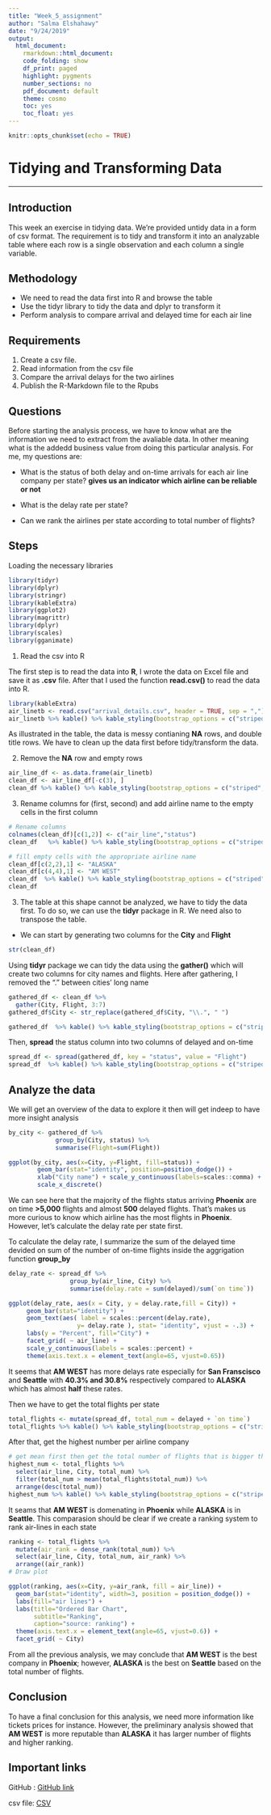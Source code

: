 ```yaml
---
title: "Week_5_assignment"
author: "Salma Elshahawy"
date: "9/24/2019"
output:
  html_document:
    rmarkdown::html_document:
    code_folding: show
    df_print: paged
    highlight: pygments
    number_sections: no
    pdf_document: default
    theme: cosmo
    toc: yes
    toc_float: yes
---
```


```r
knitr::opts_chunk$set(echo = TRUE)
```
# Tidying and Transforming Data 
________________________________

## Introduction 

This week an exercise in tidying data. We’re provided untidy data in a form of csv format. The requirement is to tidy and transform it into an analyzable table where each row is a single observation and each column a single variable.

## Methodology

+ We need to read the data first into R and browse the table
+ Use the tidyr library to tidy the data and dplyr to transform it
+ Perform analysis to compare arrival and delayed time for each air line

## Requirements 

1. Create a csv file. 
2. Read information from the csv file
3. Compare the arrival delays for the two airlines
4. Publish the R-Markdown file to the Rpubs

## Questions

Before starting the analysis process, we have to know what are the information we need to extract from the avaliable data. In other meaning what is the addedd business value from doing this particular analysis. For me, my questions are: 

+ What is the status of both delay and on-time arrivals for each air line company per state?
  **gives us an indicator which airline can be reliable or not**
  
+ What is the delay rate per state? 

+ Can we rank the airlines per state according to total number of flights? 

## Steps

Loading the necessary libraries

```r
library(tidyr)
library(dplyr)
library(stringr)
library(kableExtra)
library(ggplot2)
library(magrittr)
library(dplyr)
library(scales)
library(gganimate)
```

1. Read the csv into R

The first step is to read the data into **R**, I wrote the data on Excel file and save it as **.csv** file. After that I used the function **read.csv()** to read the data into R.


```r
library(kableExtra)
air_linetb <- read.csv("arrival_details.csv", header = TRUE, sep = ",")
air_linetb %>% kable() %>% kable_styling(bootstrap_options = c("striped", "hover", "condensed", "responsive")) %>% scroll_box(width="100%",height="300px")
```

As illustrated in the table, the data is messy contianing **NA** rows, and double title rows. We have to clean up the data first before tidy/transform the data. 

2. Remove the **NA** row and empty rows


```r
air_line_df <- as.data.frame(air_linetb)
clean_df <- air_line_df[-c(3), ]
clean_df %>% kable() %>% kable_styling(bootstrap_options = c("striped", "hover", "condensed", "responsive")) %>% scroll_box(width="100%",height="300px")
```

3. Rename columns for (first, second) and add airline name to the empty cells in the first column

```r
# Rename columns
colnames(clean_df)[c(1,2)] <- c("air_line","status")
clean_df   %>% kable() %>% kable_styling(bootstrap_options = c("striped", "hover", "condensed", "responsive")) %>% scroll_box(width="100%",height="300px")

```


```r
# fill empty cells with the appropriate airline name
clean_df[c(2,2),1] <- "ALASKA"
clean_df[c(4,4),1] <- "AM WEST"
clean_df  %>% kable() %>% kable_styling(bootstrap_options = c("striped", "hover", "condensed", "responsive")) %>% scroll_box(width="100%",height="300px")
clean_df
```

3. The table at this shape cannot be analyzed, we have to tidy the data first. To do so, we can use the **tidyr** package in R. We need also to transpose the table. 

+ We can start by generating two columns for the **City** and **Flight**

```r
str(clean_df)
```

Using **tidyr** package we can tidy the data using the **gather()** which will create two columns for city names and flights. Here after gathering, I removed the "." between cities' long name

```r
gathered_df <- clean_df %>%
  gather(City, Flight, 3:7)
gathered_df$City <- str_replace(gathered_df$City, "\\.", " ")

gathered_df  %>% kable() %>% kable_styling(bootstrap_options = c("striped", "hover", "condensed", "responsive")) %>% scroll_box(width="100%",height="300px")
```


Then, **spread** the status column into two columns of delayed and on-time

```r
spread_df <- spread(gathered_df, key = "status", value = "Flight")
spread_df  %>% kable() %>% kable_styling(bootstrap_options = c("striped", "hover", "condensed", "responsive")) %>% scroll_box(width="100%",height="300px")

```


## Analyze the data

We will get an overview of the data to explore it then will get indeep to have more insight analysis

```r

by_city <- gathered_df %>%
             group_by(City, status) %>%
             summarise(Flight=sum(Flight))

ggplot(by_city, aes(x=City, y=Flight, fill=status)) +
        geom_bar(stat="identity", position=position_dodge()) +
        xlab("City name") + scale_y_continuous(labels=scales::comma) +
        scale_x_discrete()
```

We can see here that the majority of the flights status arriving **Phoenix** are on time **>5,000** flights and almost **500** delayed flights. That's makes us more curious to know which airline has the most flights in **Phoenix**. However, let's calculate the delay rate per state first. 

To calculate the delay rate, I summarize the sum of the delayed time devided on sum of the number of on-time flights inside the aggrigation function **group_by** 

```r
delay_rate <- spread_df %>% 
                 group_by(air_line, City) %>% 
                 summarise(delay.rate = sum(delayed)/sum(`on time`))

ggplot(delay_rate, aes(x = City, y = delay.rate,fill = City)) + 
     geom_bar(stat="identity") +
     geom_text(aes( label = scales::percent(delay.rate),
                   y= delay.rate ), stat= "identity", vjust = -.3) +
     labs(y = "Percent", fill="City") +
     facet_grid( ~ air_line) +
     scale_y_continuous(labels = scales::percent) +
     theme(axis.text.x = element_text(angle=65, vjust=0.65))
```

It seems that **AM WEST** has more delays rate especially for **San Franscisco** and **Seattle** with **40.3% and 30.8%** respectively compared to **ALASKA** which has almost **half** these rates.

Then we have to get the total flights per state 

```r
total_flights <- mutate(spread_df, total_num = delayed + `on time`)
total_flights %>% kable() %>% kable_styling(bootstrap_options = c("striped", "hover", "condensed", "responsive")) %>% scroll_box(width="100%",height="300px")
```

After that, get the highest number per airline company 

```r
# get mean first then get the total number of flights that is bigger than this number 
highest_num <- total_flights %>% 
  select(air_line, City, total_num) %>%
  filter(total_num > mean(total_flights$total_num)) %>%
  arrange(desc(total_num))
highest_num %>% kable() %>% kable_styling(bootstrap_options = c("striped", "hover", "condensed", "responsive")) %>% scroll_box(width="100%",height="300px")
```

It seams that **AM WEST** is domenating in **Phoenix** while **ALASKA** is in **Seattle**. This comparasion should be clear if we create a ranking system to rank air-lines in each state 


```r
ranking <- total_flights %>% 
  mutate(air_rank = dense_rank(total_num)) %>%
  select(air_line, City, total_num, air_rank) %>% 
  arrange((air_rank))
# Draw plot

ggplot(ranking, aes(x=City, y=air_rank, fill = air_line)) + 
  geom_bar(stat="identity", width=3, position = position_dodge()) + 
  labs(fill="air lines") +
  labs(title="Ordered Bar Chart", 
       subtitle="Ranking", 
       caption="source: ranking") + 
  theme(axis.text.x = element_text(angle=65, vjust=0.6)) +
  facet_grid( ~ City)
```

From all the previous analysis, we may conclude that **AM WEST** is the best company in **Phoenix**; however, **ALASKA** is the best on **Seattle** based on the total number of flights.  

## Conclusion 

To have a final conclusion for this analysis, we need more information like tickets prices for instance. However, the preliminary analysis showed that **AM WEST** is more reputable than **ALASKA** it has larger number of flights and higher ranking. 

## Important links

GitHub : [GitHub link](https://github.com/salma71/MSDS_2019/blob/master/Fall2019/aquisition%26management_607/week_5/week_5_607.Rmd) 

csv file: [CSV](https://github.com/salma71/MSDS_2019/blob/master/Fall2019/aquisition%26management_607/week_5/arrival_details.csv)
